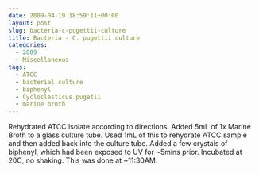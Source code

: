 ```yaml
---
date: 2009-04-19 18:59:11+00:00
layout: post
slug: bacteria-c-pugettii-culture
title: Bacteria - C. pugettii culture
categories:
  - 2009
  - Miscellaneous
tags:
  - ATCC
  - bacterial culture
  - biphenyl
  - Cycloclasticus pugetii
  - marine broth
---
```


Rehydrated ATCC isolate according to directions. Added 5mL of 1x Marine Broth to a glass culture tube. Used 1mL of this to rehydrate ATCC sample and then added back into the culture tube. Added a few crystals of biphenyl, which had been exposed to UV for ~5mins prior. Incubated at 20C, no shaking. This was done at ~11:30AM.
